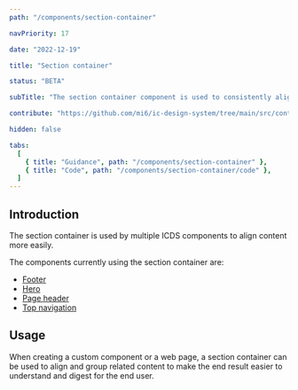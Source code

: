 ```yaml
---
path: "/components/section-container"

navPriority: 17

date: "2022-12-19"

title: "Section container"

status: "BETA"

subTitle: "The section container component is used to consistently align an app's content."

contribute: "https://github.com/mi6/ic-design-system/tree/main/src/content/structured/components/section-container/guidance.mdx"

hidden: false

tabs:
  [
    { title: "Guidance", path: "/components/section-container" },
    { title: "Code", path: "/components/section-container/code" },
  ]
---
```



## Introduction

The section container is used by multiple ICDS components to align content more easily.

The components currently using the section container are:

- [Footer](/components/footer)
- [Hero](/components/hero)
- [Page header](/components/page-header)
- [Top navigation](/components/top-nav)

## Usage

When creating a custom component or a web page, a section container can be used to align and group
related content to make the end result easier to understand and digest for the end user.

<DoDontCaution
  imageSrc={usageExample}
  imageAlt="An example showing how an ICDS section container can align content on a page."
  state="none"
  caption="Example of how content can be aligned."
/>
